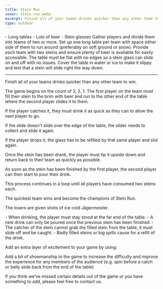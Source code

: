 ```yaml
---
title: Stein Run
cover: stein-run.webp
excerpt: Finish all of your teams drinks quicker than any other team to win.
type: outdoor
---
```


<GameHero
  cover="/BeerGoggleGames/images/stein-run.webp"
  alt="Stein Run"
/>

<GameSection title="Equipment" icon="/BeerGoggleGames/images/liquor.webp">
-   Long tables
-   Lots of beer
-   Stein glasses
</GameSection>

<GameSection title="Setup" icon="/BeerGoggleGames/images/settings.webp">
Gather players and divide them into teams of two or more. Set up one long table per team with space either side of them to run around (preferably on soft ground or snow). Provide each team with two steins and ensure plenty of beer is available for easily accessible. The table must be flat with no edges so a stein glass can slide on and off with no issues. Cover the table in water or ice to make it slippy and test that a stein will slide right the way down.

* * *
</GameSection>

<GameSection title="Aim of the Game" icon="/BeerGoggleGames/images/target.webp">
<p>Finish all of your teams drinks quicker than any other team to win.</p>
</GameSection>

<GameSection title="How to Play" icon="/BeerGoggleGames/images/question.webp">
The game begins on the count of 3, 2, 1. The first player on the team must fill their stein to the brim with beer and run to the other end of the table where the second player slides it to them.

If the player catches it, they must drink it as quick as they can to allow the next player to go.

If the slide doesn't slide over the edge of the table, the slider needs to collect and slide it again.

If the player drops it, the glass has to be refilled by that same player and slid again.

Once the stein has been drank, the player must tip it upside down and return back to their team as quickly as possible.

As soon as the stein has been finished by the first player, the second player can then start to pour their drink.

This process continues in a loop until all players have consumed two steins each.

The quickest team wins and become the champions of Stein Run.

The losers are given shots of ice cold Jägermeister.
</GameSection>

<GameSection title="Rules" icon="/BeerGoggleGames/images/rules.webp">
-   When drinking, the player must stay stood at the far end of the table.
-   A new drink can only be poured once the previous stein has been finished.
-   The catcher of the stein cannot grab the filled stein from the table, it must slide off and be caught.
-   Badly filled steins or big spills cause for a refill of the drink.
</GameSection>

<GameSection title="Special Edition" icon="/BeerGoggleGames/images/special.webp">
<p>Add an extra layer of excitement to your game by using:</p>
</GameSection>

<GameSection title="**Flair**" icon="/BeerGoggleGames/images/question.webp">
<p>Add a bit of showmanship to the game to increase the difficulty and improve the experience for any members of the audience (e.g. spin before a catch or belly slide back from the end of the table)</p>
</GameSection>

<ShareButtons title="Stein Run" />

<FeedbackCard>
<p>If you think we've missed certain details out of the game or you have something to add, please feel free to contact us.</p>
</FeedbackCard>
